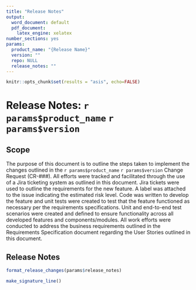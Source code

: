 ```yaml
---
title: "Release Notes"
output:
  word_document: default
  pdf_document:
    latex_engine: xelatex
number_sections: yes
params:
  product_name: "{Release Name}"
  version: ""
  repo: NULL
  release_notes: ""
---
```


```r
knitr::opts_chunk$set(results = "asis", echo=FALSE)
```

# Release Notes: `r params$product_name` `r params$version`

## Scope

The purpose of this document is to outline the steps taken to implement the changes outlined in the `r params$product_name` `r params$version` Change Request (CR-###).  All efforts were tracked and facilitated through the use of a Jira ticketing system as outlined in this document. Jira tickets were used to outline the requirements for the new feature.  A label was attached to the issue indicating the estimated risk level.  Code was written to develop the feature and unit tests were created to test that the feature functioned as necessary per the requirements specifications. Unit and end-to-end test scenarios were created and defined to ensure functionality across all developed features and components/modules. All work efforts were conducted to address the business requirements outlined in the Requirements Specification document regarding the User Stories outlined in this document. 

## Release Notes
```r
format_release_changes(params$release_notes)
```

\newpage

```r
make_signature_line()
```


